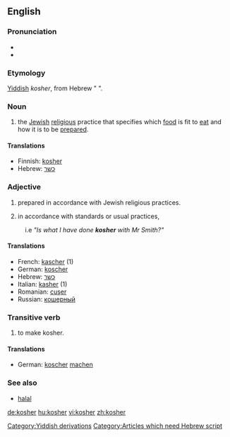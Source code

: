 ==English==

===Pronunciation===
*{{IPA|/ˈkəʊʃ@(r)/}}
*{{SAMPA|/"k@US@(r)/}}

===Etymology===
[[Yiddish]] ''kosher'', from Hebrew "<!--put Hebrew here.  is it the same as in the translation table (see below)?-->".

===Noun===
{{en-noun|-}}

# the [[Jew]]ish [[religion|religious]] practice that specifies which [[food]] is fit to [[eat]] and how it is to be [[prepare]]d.

====Translations====
*Finnish: [[kosher]]
*Hebrew: [[כשר]]

===Adjective===
{{en-adj|-}}

# {{italbrac|of food}} prepared in accordance with Jewish religious practices.
# {{italbrac|generally}} in accordance with standards or usual practices, 
:i.e ''"Is what I have done '''kosher''' with Mr Smith?"''  

====Translations====
*French: [[kascher]] (1) 
*German: [[koscher]]
*Hebrew: [[כשר]]
*Italian: [[kasher]] (1)
*Romanian: [[cuşer]]
*Russian: [[кошерный]]

===Transitive verb===
{{en-verb}}

# {{transitive}} to make kosher.

====Translations====
*German: [[koscher]] [[machen]]

===See also===
*[[halal]]

[[Category:Yiddish derivations]]
[[Category:Articles which need Hebrew script]]

[[de:kosher]]
[[hu:kosher]]
[[vi:kosher]]
[[zh:kosher]]
